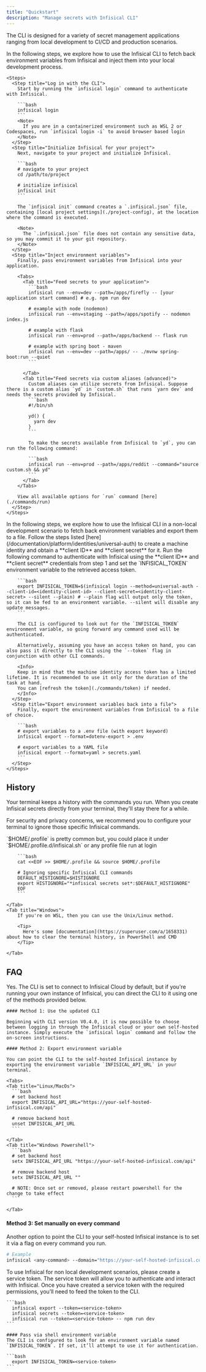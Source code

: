 ```yaml
---
title: "Quickstart"
description: "Manage secrets with Infisical CLI"
---
```


The CLI is designed for a variety of secret management applications ranging from local development to CI/CD and production scenarios.

<Tabs>
  <Tab title="Local development">
    In the following steps, we explore how to use the Infisical CLI to fetch back environment variables from Infisical
    and inject them into your local development process.
  
    <Steps>
      <Step title="Log in with the CLI">
        Start by running the `infisical login` command to authenticate with Infisical.
        
        ```bash
        infisical login
        ```
        <Note>
          If you are in a containerized environment such as WSL 2 or Codespaces, run `infisical login -i` to avoid browser based login
        </Note>
      </Step>
      <Step title="Initialize Infisical for your project">
        Next, navigate to your project and initialize Infisical.
        
        ```bash
        # navigate to your project
        cd /path/to/project

        # initialize infisical
        infisical init
        ```

        The `infisical init` command creates a `.infisical.json` file, containing [local project settings](./project-config), at the location where the command is executed.

        <Note>
          The `.infisical.json` file does not contain any sensitive data, so you may commit it to your git repository.
        </Note>
      </Step>
      <Step title="Inject environment variables">
        Finally, pass environment variables from Infisical into your application.

        <Tabs>
          <Tab title="Feed secrets to your application">
            ```bash
            infisical run --env=dev --path=/apps/firefly -- [your application start command] # e.g. npm run dev

            # example with node (nodemon)
            infisical run --env=staging --path=/apps/spotify -- nodemon index.js

            # example with flask
            infisical run --env=prod --path=/apps/backend -- flask run

            # example with spring boot - maven
            infisical run --env=dev --path=/apps/ -- ./mvnw spring-boot:run --quiet
            ```

          </Tab>
          <Tab title="Feed secrets via custom aliases (advanced)">
            Custom aliases can utilize secrets from Infisical. Suppose there is a custom alias `yd` in `custom.sh` that runs `yarn dev` and needs the secrets provided by Infisical.
            ```bash
            #!/bin/sh

            yd() {
              yarn dev
            }
            ```

            To make the secrets available from Infisical to `yd`, you can run the following command:

            ```bash
            infisical run --env=prod --path=/apps/reddit --command="source custom.sh && yd"
            ```
          </Tab>
        </Tabs>

        View all available options for `run` command [here](./commands/run)
      </Step>
    </Steps>

  </Tab>

  <Tab title="Staging, production & all other use cases">
    In the following steps, we explore how to use the Infisical CLI in a non-local development scenario
    to fetch back environment variables and export them to a file.
    <Steps>
      <Step title="Create a machine identity and obtain credentials for it">
        Follow the steps listed [here](/documentation/platform/identities/universal-auth) to create a machine identity and obtain a **client ID** and **client secret** for it.
      </Step>
      <Step title="Obtain a machine identity access token">
        Run the following command to authenticate with Infisical using the **client ID** and **client secret** credentials from step 1 and set the `INFISICAL_TOKEN` environment variable to the retrieved access token.
        
        ```bash
        export INFISICAL_TOKEN=$(infisical login --method=universal-auth --client-id=<identity-client-id> --client-secret=<identity-client-secret> --silent --plain) # --plain flag will output only the token, so it can be fed to an environment variable. --silent will disable any update messages.
        ```

        The CLI is configured to look out for the `INFISICAL_TOKEN` environment variable, so going forward any command used will be authenticated.

        Alternatively, assuming you have an access token on hand, you can also pass it directly to the CLI using the `--token` flag in conjunction with other CLI commands.

        <Info>
        Keep in mind that the machine identity access token has a limited lifetime. It is recommended to use it only for the duration of the task at hand.
        You can [refresh the token](./commands/token) if needed.
        </Info>
      </Step>
      <Step title="Export environment variables back into a file">
        Finally, export the environment variables from Infisical to a file of choice.

        ```bash
        # export variables to a .env file (with export keyword)
        infisical export --format=dotenv-export > .env

        # export variables to a YAML file
        infisical export --format=yaml > secrets.yaml
        ```
      </Step>
    </Steps>

  </Tab>
</Tabs>

## History

Your terminal keeps a history with the commands you run. When you create Infisical secrets directly from your terminal, they'll stay there for a while.

For security and privacy concerns, we recommend you to configure your terminal to ignore those specific Infisical commands.

<Accordion title="Ignore commands">
  <Tabs>
    <Tab title="Unix/Linux">
        <Tip>
          `$HOME/.profile` is pretty common but, you could place it under `$HOME/.profile.d/infisical.sh` or any profile file run at login 
        </Tip>

        ```bash
        cat <<EOF >> $HOME/.profile && source $HOME/.profile

        # Ignoring specific Infisical CLI commands
        DEFAULT_HISTIGNORE=$HISTIGNORE
        export HISTIGNORE="*infisical secrets set*:$DEFAULT_HISTIGNORE"
        EOF
        ```

    </Tab>
    <Tab title="Windows">
        If you're on WSL, then you can use the Unix/Linux method.

        <Tip>
          Here's some [documentation](https://superuser.com/a/1658331) about how to clear the terminal history, in PowerShell and CMD
        </Tip>

    </Tab>

  </Tabs>
</Accordion>

## FAQ

<AccordionGroup>
  <Accordion title="Can I connect the CLI to my self-hosted Infisical instance?">
    Yes. The CLI is set to connect to Infisical Cloud by default, but if you're running your own instance of Infisical, you can direct the CLI to it using one of the methods provided below.

    #### Method 1: Use the updated CLI

    Beginning with CLI version V0.4.0, it is now possible to choose between logging in through the Infisical cloud or your own self-hosted instance. Simply execute the `infisical login` command and follow the on-screen instructions.

    #### Method 2: Export environment variable

    You can point the CLI to the self-hosted Infisical instance by exporting the environment variable `INFISICAL_API_URL` in your terminal.

    <Tabs>
    <Tab title="Linux/MacOs">
      ```bash
      # set backend host
      export INFISICAL_API_URL="https://your-self-hosted-infisical.com/api"

      # remove backend host
      unset INFISICAL_API_URL
      ```

    </Tab>
    <Tab title="Windows Powershell">
      ```bash
      # set backend host
      setx INFISICAL_API_URL "https://your-self-hosted-infisical.com/api"

      # remove backend host
      setx INFISICAL_API_URL ""

      # NOTE: Once set or removed, please restart powershell for the change to take effect
      ```

    </Tab>

  </Tabs>

#### Method 3: Set manually on every command

Another option to point the CLI to your self-hosted Infisical instance is to set it via a flag on every command you run.

```bash
# Example
infisical <any-command> --domain="https://your-self-hosted-infisical.com/api"
```

  </Accordion>
  <Accordion title="Can I use the CLI with service tokens?">
    To use Infisical for non local development scenarios, please create a service token. The service token will allow you to authenticate and interact with Infisical. Once you have created a service token with the required permissions, you’ll need to feed the token to the CLI.

    ```bash
      infisical export --token=<service-token>
      infisical secrets --token=<service-token>
      infisical run --token=<service-token> -- npm run dev
    ```

    #### Pass via shell environment variable
    The CLI is configured to look for an environment variable named `INFISICAL_TOKEN`. If set, it’ll attempt to use it for authentication.

    ```bash
      export INFISICAL_TOKEN=<service-token>
    ```

  </Accordion>
</AccordionGroup>
